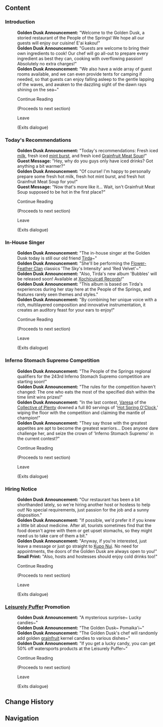 {{Location Infobox
|image        = <gallery>
Sign Golden Dusk Bulletin Board.png|In-game
Sign Golden Dusk Bulletin Board Location.png|Map
</gallery>
|type         = Point of Interest
|type2        = Bulletin Board
|map_level    = 
|poi          = Golden Dusk
|subarea      = "People of the Springs"
|area         = Toyac Springs
|subregion    = 
|region       = Natlan
}}
{{Location Intro|The '''Golden Dusk Bulletin Board'''|description=<p>{{If Self|Golden Dusk Bulletin Board|It|The Golden Dusk Bulletin Board}} can be found next to [[Kupo Nui]] at the [[Golden Dusk]]. The messages randomly cycle through every time "Continue Reading" is selected.</p>}}

==Content==
{{Dialogue Start}}
===Introduction===
:'''Golden Dusk Announcement:''' "Welcome to the Golden Dusk, a storied restaurant of the People of the Springs! We hope all our guests will enjoy our cuisine! E'ai kakou!"
:'''Golden Dusk Announcement:''' "Guests are welcome to bring their own ingredients to cook! Our chef will go all-out to prepare every ingredient as best they can, cooking with overflowing passion! Absolutely no extra charges!"
:'''Golden Dusk Announcement:''' "We also have a wide array of guest rooms available, and we can even provide tents for camping if needed, so that guests can enjoy falling asleep to the gentle lapping of the waves, and awaken to the dazzling sight of the dawn rays shining on the sea~"
:{{DIcon}} Continue Reading
:;(Proceeds to next section)
:{{DIcon}} Leave
:;(Exits dialogue)

===Today's Recommendations===
:'''Golden Dusk Announcement:''' "Today's recommendations: Fresh iced [[milk]], fresh iced [[Berry & Mint Burst|mint burst]], and fresh iced [[Grainfruit Meat Soup]]!"
:'''Guest Message:''' "Hey, why do you guys only have iced drinks? Got anything a bit warmer?"
:'''Golden Dusk Announcement:''' "Of course! I'm happy to personally prepare some fresh hot milk, fresh hot mint burst, and fresh hot Grainfruit Meat Soup for you!"
:'''Guest Message:''' "Now that's more like it... Wait, isn't Grainfruit Meat Soup supposed to be hot in the first place?"
:{{DIcon}} Continue Reading
:;(Proceeds to next section)
:{{DIcon}} Leave
:;(Exits dialogue)

===In-House Singer===
:'''Golden Dusk Announcement:''' "The in-house singer at the Golden Dusk today is still our old friend [[Tirda]]~"
:'''Golden Dusk Announcement:''' "She'll be performing the [[Flower-Feather Clan]] classics 'The Sky's Intensity' and 'Red Velvet'~"
:'''Golden Dusk Announcement:''' "Also, Tirda's new album 'Bubbles' will be released soon! Available at [[Xochicuicatl Records]]!"
:'''Golden Dusk Announcement:''' "This album is based on Tirda's experiences during her stay here at the People of the Springs, and features rarely seen themes and styles."
:'''Golden Dusk Announcement:''' "By combining her unique voice with a rich, multilayered composition and innovative instrumentation, it creates an auditory feast for your ears to enjoy!"
:{{DIcon}} Continue Reading
:;(Proceeds to next section)
:{{DIcon}} Leave
:;(Exits dialogue)

===Inferno Stomach Supremo Competition===
:'''Golden Dusk Announcement:''' "The People of the Springs regional qualifiers for the 243rd Inferno Stomach Supremo competition are starting soon!"
:'''Golden Dusk Announcement:''' "The rules for the competition haven't changed: The one who eats the most of the specified dish within the time limit wins prizes!"
:'''Golden Dusk Announcement:''' "In the last contest, [[Varesa]] of the [[Collective of Plenty]] downed a full 80 servings of '[[Hot Spring O'Clock]],' wiping the floor with the competition and claiming the mantle of champion!"
:'''Golden Dusk Announcement:''' "They say those with the greatest appetites are apt to become the greatest warriors... Does anyone dare challenge her, and seize the crown of 'Inferno Stomach Supremo' in the current contest?"
:{{DIcon}} Continue Reading
:;(Proceeds to next section)
:{{DIcon}} Leave
:;(Exits dialogue)

===Hiring Notice===
:'''Golden Dusk Announcement:''' "Our restaurant has been a bit shorthanded lately, so we're hiring another host or hostess to help out! No special requirements, just passion for the job and a sunny disposition."
:'''Golden Dusk Announcement:''' "If possible, we'd prefer it if you knew a little bit about medicine. After all, tourists sometimes find that the food doesn't agree with them or get upset stomachs, so they might need us to take care of them a bit."
:'''Golden Dusk Announcement:''' "Anyway, if you're interested, just leave a message or just go straight to [[Kupo Nui]]. No need for appointments, the doors of the Golden Dusk are always open to you!"
:'''Small Print:''' "Also, hosts and hostesses should enjoy cold drinks too!"
:{{DIcon}} Continue Reading
:;(Proceeds to next section)
:{{DIcon}} Leave
:;(Exits dialogue)

===[[Leisurely Puffer]] Promotion===
:'''Golden Dusk Announcement:''' "A mysterious surprise~ Lucky candies~"
:'''Golden Dusk Announcement:''' "The Golden Dusk~ Pomaika'i~"
:'''Golden Dusk Announcement:''' "The Golden Dusk's chef will randomly add golden [[grainfruit]] kernel candies to various dishes~"
:'''Golden Dusk Announcement:''' "If you get a lucky candy, you can get 50% off watersports products at the Leisurely Puffer~"
:{{DIcon}} Continue Reading
:;(Proceeds to next section)
:{{DIcon}} Leave
:;(Exits dialogue)
{{Dialogue End}}
<!--
==Other Languages==
{{Other Languages|default_hidden=1
|en      = 
|zhs     = 
|zhs_rm  = 
|zht     = 
|zht_rm  = 
|ja      = 
|ja_rm   = 
|ko      = 
|es      = 
|fr      = 
|ru      = 
|th      = 
|th_rm   = 
|vi      = 
|de      = 
|id      = 
|pt      = 
|tr      = 
|it      = 
}}
-->
==Change History==
{{Change History|5.0}}

==Navigation==
{{PoI Navbox|Natlan}}